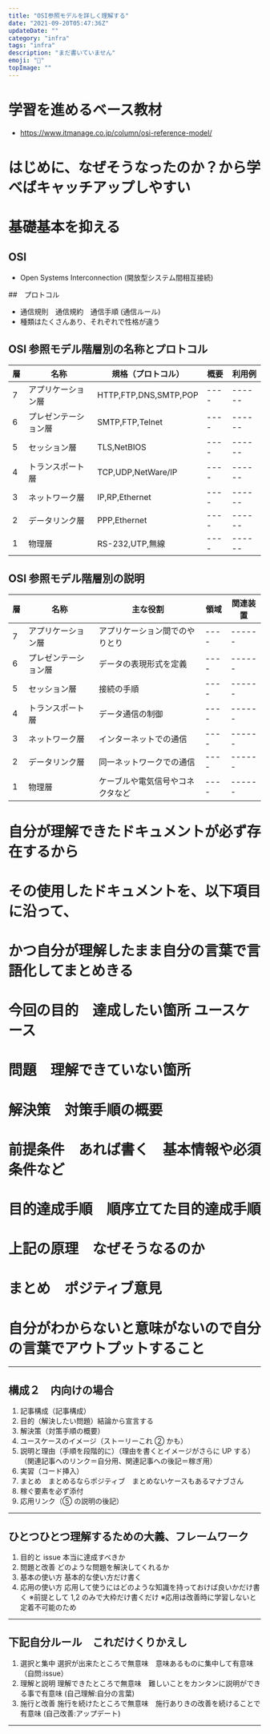 ```yaml
---
title: "OSI参照モデルを詳しく理解する"
date: "2021-09-20T05:47:36Z"
updateDate: ""
category: "infra"
tags: "infra"
description: "まだ書いていません"
emoji: "🙂"
topImage: ""
---
```


# 学習を進めるベース教材

- https://www.itmanage.co.jp/column/osi-reference-model/

# はじめに、なぜそうなったのか？から学べばキャッチアップしやすい

# 基礎基本を抑える

## OSI

- Open Systems Interconnection (開放型システム間相互接続)

##　プロトコル

- 通信規則　通信規約　通信手順 (通信ルール)
- 種類はたくさんあり、それぞれで性格が違う

## OSI 参照モデル階層別の名称とプロトコル

| 層  | 名称                 | 規格（プロトコル）    | 概要 | 利用例 |
| --- | -------------------- | --------------------- | ---- | ------ |
| 7   | アプリケーション層   | HTTP,FTP,DNS,SMTP,POP | ---- | ------ |
| 6   | プレゼンテーション層 | SMTP,FTP,Telnet       | ---- | ------ |
| 5   | セッション層         | TLS,NetBIOS           | ---- | ------ |
| 4   | トランスポート層     | TCP,UDP,NetWare/IP    | ---- | ------ |
| 3   | ネットワーク層       | IP,RP,Ethernet        | ---- | ------ |
| 2   | データリンク層       | PPP,Ethernet          | ---- | ------ |
| 1   | 物理層               | RS-232,UTP,無線       | ---- | ------ |

## OSI 参照モデル階層別の説明

| 層  | 名称                 | 主な役割                         | 領域 | 関連装置 |
| --- | -------------------- | -------------------------------- | ---- | -------- |
| 7   | アプリケーション層   | アプリケーション間でのやりとり   | ---- | ------   |
| 6   | プレゼンテーション層 | データの表現形式を定義           | ---- | ------   |
| 5   | セッション層         | 接続の手順                       | ---- | ------   |
| 4   | トランスポート層     | データ通信の制御                 | ---- | ------   |
| 3   | ネットワーク層       | インターネットでの通信           | ---- | ------   |
| 2   | データリンク層       | 同一ネットワークでの通信         | ---- | ------   |
| 1   | 物理層               | ケーブルや電気信号やコネクタなど | ---- | ------   |

# 自分が理解できたドキュメントが必ず存在するから

# その使用したドキュメントを、以下項目に沿って、

# かつ自分が理解したまま自分の言葉で言語化してまとめきる

# 今回の目的　達成したい箇所 ユースケース

# 問題　理解できていない箇所

# 解決策　対策手順の概要

# 前提条件　あれば書く　基本情報や必須条件など

# 目的達成手順　順序立てた目的達成手順

# 上記の原理　なぜそうなるのか

# まとめ　ポジティブ意見

# 自分がわからないと意味がないので自分の言葉でアウトプットすること

---

## 構成２　内向けの場合

1. 記事構成（記事構成）
2. 目的（解決したい問題）結論から宣言する
3. 解決策（対策手順の概要）
4. ユースケースのイメージ（ストーリーこれ ② かも）
5. 説明と理由（手順を段階的に）（理由を書くとイメージがさらに UP する）（関連記事へのリンク＝自分用、関連記事への後記＝稼ぎ用）
6. 実習（コード挿入）
7. まとめ　まとめるならポジティブ　まとめないケースもあるマナブさん
8. 稼ぐ要素を必ず添付
9. 応用リンク（⑤ の説明の後記）

---

## ひとつひとつ理解するための大義、フレームワーク

1. 目的と issue 本当に達成すべきか
2. 問題と改善 どのような問題を解決してくれるか
3. 基本の使い方 基本的な使い方だけ書く
4. 応用の使い方 応用して使うにはどのような知識を持っておけば良いかだけ書く
   ※前提として 1,2 のみで大枠だけ書くだけ
   ※応用は改善時に学習しないと定着不可能のため

---

## 下記自分ルール　これだけくりかえし

1. 選択と集中 選択が出来たところで無意味　意味あるものに集中して有意味　（自問:issue）
2. 理解と説明 理解できたところで無意味　難しいことをカンタンに説明ができる事で有意味 (自己理解:自分の言葉)
3. 施行と改善 施行を続けたところで無意味　施行ありきの改善を続けることで有意味 (自己改善:アップデート)

---
